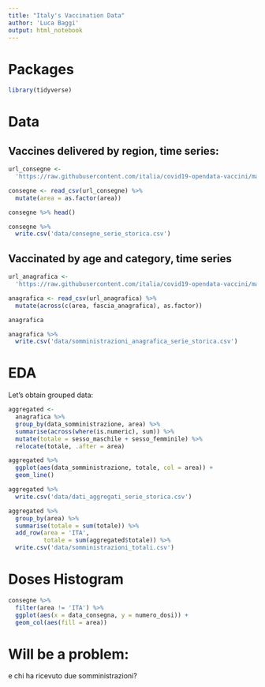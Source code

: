 ```yaml
---
title: "Italy's Vaccination Data"
author: 'Luca Baggi'
output: html_notebook
---
```


# Packages

```r
library(tidyverse)
```

# Data

## Vaccines delivered by region, time series:

```r
url_consegne <-
  'https://raw.githubusercontent.com/italia/covid19-opendata-vaccini/master/dati/consegne-vaccini-latest.csv'

consegne <- read_csv(url_consegne) %>%
  mutate(area = as.factor(area))

consegne %>% head()

consegne %>%
  write.csv('data/consegne_serie_storica.csv')
```

## Vaccinated by age and category, time series

```r
url_anagrafica <-
  'https://raw.githubusercontent.com/italia/covid19-opendata-vaccini/master/dati/somministrazioni-vaccini-latest.csv'

anagrafica <- read_csv(url_anagrafica) %>%
  mutate(across(c(area, fascia_anagrafica), as.factor))

anagrafica

anagrafica %>%
  write.csv('data/somministrazioni_anagrafica_serie_storica.csv')
```

# EDA

Let's obtain grouped data:

```r
aggregated <-
  anagrafica %>%
  group_by(data_somministrazione, area) %>%
  summarise(across(where(is.numeric), sum)) %>%
  mutate(totale = sesso_maschile + sesso_femminile) %>%
  relocate(totale, .after = area)

aggregated %>%
  ggplot(aes(data_somministrazione, totale, col = area)) +
  geom_line()

aggregated %>%
  write.csv('data/dati_aggregati_serie_storica.csv')
```

```r
aggregated %>%
  group_by(area) %>%
  summarise(totale = sum(totale)) %>%
  add_row(area = 'ITA',
          totale = sum(aggregated$totale)) %>%
  write.csv('data/somministrazioni_totali.csv')

```


# Doses Histogram

```r
consegne %>%
  filter(area != 'ITA') %>%
  ggplot(aes(x = data_consegna, y = numero_dosi)) +
  geom_col(aes(fill = area))
```

# Will be a problem:

e chi ha ricevuto due somministrazioni?